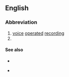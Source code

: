 {{also|vox|VOx}}
==English==

===Abbreviation===
{{rfc-header|Abbreviation}}
{{head|en|abbreviation}}

# [[voice]] [[operated]] [[recording]]
# {{alternative spelling of|VOx|lang=en}}

====See also====
* {{l|en|VOR}}

* {{l|en|VCO2}}